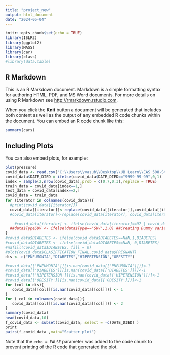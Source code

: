 ```yaml
---
title: "project_new"
output: html_document
date: "2024-05-04"
---
```


```r
knitr::opts_chunk$set(echo = TRUE)
library(ISLR2)
library(ggplot2)
library(MASS)
library(car)
library(class)
#library(data.table)
```

## R Markdown

This is an R Markdown document. Markdown is a simple formatting syntax for authoring HTML, PDF, and MS Word documents. For more details on using R Markdown see <http://rmarkdown.rstudio.com>.

When you click the **Knit** button a document will be generated that includes both content as well as the output of any embedded R code chunks within the document. You can embed an R code chunk like this:

```r
summary(cars)
```

## Including Plots

You can also embed plots, for example:

```r
plot(pressure)
covid_data <- read.csv("C:\\Users\\vasub\\Desktop\\UB Learn\\EAS 508-Statistical Learning and Data Mining-1\\Group_project\\Covid Data_original.csv", header = TRUE, sep = ",")
covid_data$DATE_DIED = ifelse(covid_data$DATE_DIED=="9999-99-99",0,1)
index = sample(2,nrow(covid_data),prob = c(0.7,0.3),replace = TRUE)
train_data = covid_data[index==1,]
test_data = covid_data[index==2,]
covid_data = train_data
for (iterator in colnames(covid_data)){
  #print(covid_data[[iterator]])
  covid_data[[iterator]]<-replace(covid_data[[iterator]],covid_data[[iterator]]==97 | covid_data[[iterator]]==98 | covid_data[[iterator]]==99 ,NaN)
  #covid_data[iterator]<-replace(covid_data[iterator], covid_data[iterator]==97, NaN) 
  
    #covid_data[iterator] <- ifelse(covid_data[iterator]==97 | covid_data[iterator]==98,NaN, covid_data[iterator])
  ##data$TypeSUV <- ifelse(data$Type=="SUV",1,0) ##Creating Dummy variables
}
#covid_data$DIABETES <- ifelse(covid_data$DIABETES==NaN,1,DIABETES)
#covid_data$DIABETES <- ifelse(covid_data$DIABETES==NaN, 0,DIABETES)
#nafill(covid_data$DIABETES, fill = 0)
#plot(covid_data$CLASIFFICATION_FINAL,covid_data$PREGNANT)
dis <- c("PNEUMONIA","DIABETES","HIPERTENSION","OBESITY")

#covid_data[['PNEUMONIA']][is.nan(covid_data[['PNEUMONIA']])]<-1  
#covid_data[['DIABETES']][is.nan(covid_data[['DIABETES']])]<-1 
#covid_data[['HIPETENSION']][is.nan(covid_data[['HIPETENSION']])]<-1 
#covid_data[['OBESITY']][is.nan(covid_data[['OBESITY']])]<-1 
for (col in dis){
   covid_data[[col]][is.nan(covid_data[[col]])] <- 1
}
for ( col in colnames(covid_data)){
   covid_data[[col]][is.nan(covid_data[[col]])] <- 2
}
summary(covid_data)
head(covid_data,10)
f_covid_data <- subset(covid_data, select = -c(DATE_DIED) )
print
pairs(f_covid_data ,main="Scatter plot") 


```

Note that the `echo = FALSE` parameter was added to the code chunk to prevent printing of the R code that generated the plot.
